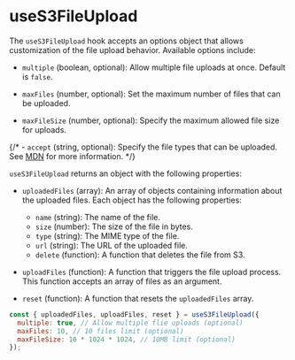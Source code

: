 # useS3FileUpload

The `useS3FileUpload` hook accepts an options object that allows customization of the file upload behavior. Available options include:

- `multiple` (boolean, optional): Allow multiple file uploads at once. Default is `false`.

- `maxFiles` (number, optional): Set the maximum number of files that can be uploaded.

- `maxFileSize` (number, optional): Specify the maximum allowed file size for uploads.

{/* - `accept` (string, optional): Specify the file types that can be uploaded. See [MDN](https://developer.mozilla.org/en-US/docs/Web/HTML/Element/input/file#accept) for more information. */}

`useS3FileUpload` returns an object with the following properties:

- `uploadedFiles` (array): An array of objects containing information about the uploaded files. Each object has the following properties:

  - `name` (string): The name of the file.
  - `size` (number): The size of the file in bytes.
  - `type` (string): The MIME type of the file.
  - `url` (string): The URL of the uploaded file.
  - `delete` (function): A function that deletes the file from S3.

- `uploadFiles` (function): A function that triggers the file upload process. This function accepts an array of files as an argument.

- `reset` (function): A function that resets the `uploadedFiles` array.

```jsx
const { uploadedFiles, uploadFiles, reset } = useS3FileUpload({
  multiple: true, // Allow multiple flie uploads (optional)
  maxFiles: 10, // 10 files limit (optional)
  maxFileSize: 10 * 1024 * 1024, // 10MB limit (optional)
});
```
